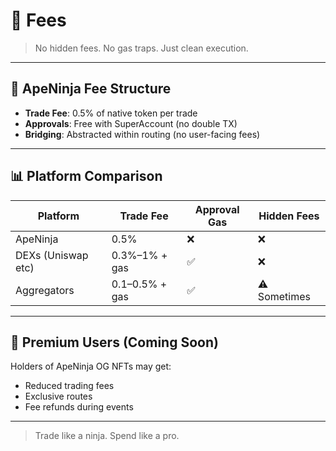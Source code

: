 # 💸 Fees

> No hidden fees. No gas traps. Just clean execution.

---

## 🧾 ApeNinja Fee Structure

- **Trade Fee**: 0.5% of native token per trade
- **Approvals**: Free with SuperAccount (no double TX)
- **Bridging**: Abstracted within routing (no user-facing fees)

---

## 📊 Platform Comparison

| Platform | Trade Fee | Approval Gas | Hidden Fees |
|----------|-----------|--------------|-------------|
| ApeNinja | 0.5% | ❌ | ❌ |
| DEXs (Uniswap etc) | 0.3%–1% + gas | ✅ | ❌ |
| Aggregators | 0.1–0.5% + gas | ✅ | ⚠️ Sometimes |

---

## 🦍 Premium Users (Coming Soon)

Holders of ApeNinja OG NFTs may get:

- Reduced trading fees
- Exclusive routes
- Fee refunds during events

---

> Trade like a ninja. Spend like a pro.
